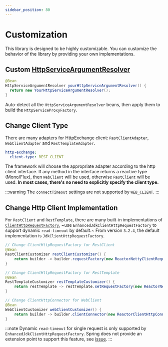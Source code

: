 ```yaml
---
sidebar_position: 80
---
```


# Customization

This library is designed to be highly customizable. You can customize the behavior of the library by providing your own implementations.

## Custom [HttpServiceArgumentResolver](https://docs.spring.io/spring-framework/docs/current//javadoc-api/org/springframework/web/service/invoker/class-use/HttpServiceArgumentResolver.html)

```java
@Bean
HttpServiceArgumentResolver yourHttpServiceArgumentResolver() {
  return new YourHttpServiceArgumentResolver();
}
```

Auto-detect all the `HttpServiceArgumentResolver` beans, then apply them to build the `HttpServiceProxyFactory`.

## Change Client Type

There are many adapters for HttpExchange client: `RestClientAdapter`, `WebClientAdapter` and `RestTemplateAdapter`.

```yaml title="application.yml"
http-exchange:
  client-type: REST_CLIENT
```

The framework will choose the appropriate adapter according to the http client interface.
If any method in the interface returns a reactive type (Mono/Flux), then `WebClient` will be used, otherwise `RestClient` will be used.
**In most cases, there's no need to explicitly specify the client type.**

:::warning
The `connectTimeout` settings are not supported by `WEB_CLIENT`.
:::

## Change Http Client Implementation

For `RestClient` and `RestTemplate`, there are many built-in implementations of [`ClientHttpRequestFactory`](https://docs.spring.io/spring-framework/docs/current/javadoc-api/org/springframework/http/client/ClientHttpRequestFactory.html),
~use `EnhancedJdkClientHttpRequestFactory` to support dynamic `read-timeout` by default.~
From version `3.2.4`, the default implementation is `JdkClientHttpRequestFactory`.

```java
// Change ClientHttpRequestFactory for RestClient
@Bean
RestClientCustomizer restClientCustomizer() {
    return builder -> builder.requestFactory(new ReactorNettyClientRequestFactory());
}

// Change ClientHttpRequestFactory for RestTemplate
@Bean
RestTemplateCustomizer restTemplateCustomizer() {
    return restTemplate -> restTemplate.setRequestFactory(new ReactorNettyClientRequestFactory());
}

// Change ClientHttpConnector for WebClient
@Bean
WebClientCustomizer webClientCustomizer() {
    return builder -> builder.clientConnector(new ReactorClientHttpConnector());
}
```

:::note
Dynamic `read-timeout` for single request is only supported by `EnhancedJdkClientHttpRequestFactory`.
Spring does not provide an extension point to support this feature,
see [issue](https://github.com/spring-projects/spring-framework/issues/31926).
:::

